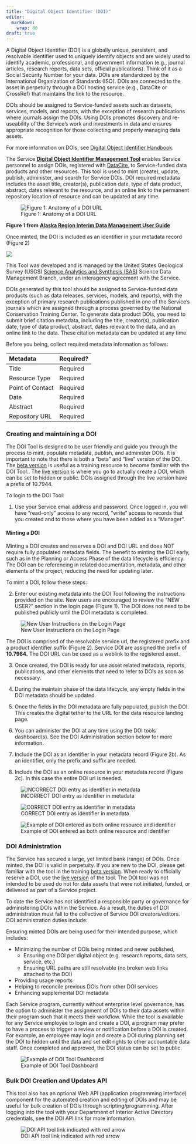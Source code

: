 ```yaml
---
title: "Digital Object Identifier (DOI)"
editor: 
  markdown: 
    wrap: 80
draft: true
---
```


A Digital Object Identifier (DOI) is a globally unique, persistent, and
resolvable identifier used to uniquely identify objects and are widely used to
identify academic, professional, and government information (e.g., journal
articles, research reports, data sets, official publications). Think of it as a
Social Security Number for your data. DOIs are standardized by the International
Organization of Standards (ISO). DOIs are connected to the asset in perpetuity
through a DOI hosting service (e.g., DataCite or CrossRef) that maintains the
link to the resource.

DOIs should be assigned to Service-funded assets such as datasets, services,
models, and reports, with the exception of research publications where journals
assign the DOIs. Using DOIs promotes discovery and re-useability of the
Service’s work and investments in data and ensures appropriate recognition for
those collecting and properly managing data assets.

For more information on DOIs, see [Digital Object Identifier
Handbook](https://www.doi.org/hb.html).

The Service [**Digital Object Identifier Management
Tool**](https://www1.usgs.gov/fws/doi/) enables Service personnel to assign
DOIs, registered with [DataCite](https://datacite.org/), to Service-funded data
products and other resources. This tool is used to mint (create), update,
publish, administer, and search for Service DOIs. DOI required metadata includes
the asset title, creator(s), publication date, type of data product, abstract,
dates relevant to the resource, and an online link to the permanent repository
location of resource and can be updated at any time.

![Figure 1: Anatomy of a DOI URL](../assets/doi_url_anatomy.png)

**Figure 1 from** [**Alaska Region Interim Data Management User
Guide**](https://ak-region-dst.gitbook.io/alaska-region-interim-data-management-user-guide/sharing/obtaining-a-digital-object-identifier-doi)

Once minted, the DOI is included as an identifier in your metadata record
(Figure 2)

![](../assets/doi_identifier_metadata.png)

This Tool was developed and is managed by the United States Geological Survey
(USGS) [Science Analytics and Synthesis
(SAS)](https://www.usgs.gov/core-science-systems/science-analytics-and-synthesis)
Science Data Management Branch, under an interagency agreement with the Service.

DOIs generated by this tool should be assigned to Service-funded data products
(such as data releases, services, models, and reports), with the exception of
primary research publications published in one of the Service’s journals which
are assigned through a process governed by the National Conservation Training
Center. To generate data product DOIs, you need to submit brief citation
metadata, including the title, creator(s), publication date, type of data
product, abstract, dates relevant to the data, and an online link to the data.
These citation metadata can be updated at any time.

Before you being, collect required metadata information as follows:

| Metadata         | Required? |
|:-----------------|:----------|
| Title            | Required  |
| Resource Type    | Required  |
| Point of Contact | Required  |
| Date             | Required  |
| Abstract         | Required  |
| Repository URL   | Required  |

### Creating and maintaining a DOI

The DOI Tool is designed to be user friendly and guide you through the process
to mint, populate metadata, publish, and administer DOIs. It is important to
note that there is both a “beta” and “live” version of the DOI. The [beta
version](https://www1-beta.usgs.gov/fws/doi/) is useful as a training resource
to become familiar with the DOI Tool.. The [live
version](https://www1.usgs.gov/fws/doi/index.htm) is where you go to actually
create a DOI, which can be set to hidden or public. DOIs assigned through the
live version have a prefix of 10.7944.

To login to the DOI Tool:

1.  Use your Service email address and password. Once logged in, you will have
    “read-only” access to any record, “write” access to records that you created
    and to those where you have been added as a “Manager”.

#### Minting a DOI

Minting a DOI creates and reserves a DOI and DOI URL and does NOT require fully
populated metadata fields. The benefit to minting the DOI early, such as in the
Planning or Access Phase of the data lifecycle is efficiency. The DOI can be
referencing in related documentation, metadata, and other elements of the
project, reducing the need for updating later.

To mint a DOI, follow these steps:

2.  Enter our existing metadata into the DOI Tool following the instructions
    provided on the site. New users are encouraged to review the “NEW USER?”
    section in the login page (Figure 1). The DOI does not need to be published
    publicly until the DOI metadata is completed.

![New User Instructions on the Login Page](../assets/doi_login_new_user.png)

The DOI is comprised of the resolvable service url, the registered prefix and a
product identifier suffix (Figure 2). Service DOI are assigned the prefix of
**10.7964.** The DOI URL can be used as a weblink to the registered asset.

3.  Once created, the DOI is ready for use asset related metadata, reports,
    publications, and other elements that need to refer to DOIs as soon as
    necessary.

4.  During the maintain phase of the data lifecycle, any empty fields in the DOI
    metadata should be updated.

5.  Once the fields in the DOI metadata are fully populated, publish the DOI.
    This creates the digital tether to the URL for the data resource landing
    page.

6.  You can administer the DOI at any time using the DOI tools dashboard(s). See
    the DOI Administration section below for more information.

7.  Include the DOI as an identifier in your metadata record (Figure 2b). As an
    identifier, only the prefix and suffix are needed.

8.  Include the DOI as an online resource in your metadata record (Figure 2c).
    In this case the entire DOI url is needed.

![INCORRECT DOI entry as identifier in metadata](../assets/doi_incorrect_doi_identifier.png)

![CORRECT DOI entry as identifier in metadata](../assets/doi_correct_doi_identifier.png)

![Example of DOI entered as both online resource and identifier](../assets/doi_online_resource_identifier.png)

### DOI Administration

The Service has secured a large, yet limited bank (range) of DOIs. Once minted,
the DOI is valid in perpetuity. If you are new to the DOI, please get familiar
with the tool in the training [beta
version](https://www1-beta.usgs.gov/fws/doi/). When ready to officially reserve
a DOI, use the [live version](https://www1.usgs.gov/fws/doi/index.htm) of the
tool. The DOI tool was not intended to be used do not for data assets that were
not initiated, funded, or delivered as part of a Service project.

To date the Service has not identified a responsible party or governance for
administering DOIs within the Service. As a result, the duties of DOI
administration must fall to the collective of Service DOI creators/editors. DOI
administration duties include:

Ensuring minted DOIs are being used for their intended purpose, which includes:

-   Minimizing the number of DOIs being minted and never published,
    -   Ensuring one DOI per digital object (e.g. research reports, data sets,
        service, etc.)
    -   Ensuring URL paths are still resolvable (no broken web links attached to
        the DOI)
-   Providing usage reports
-   Helping to reconcile previous DOIs from other DOI services
-   Enhancing supplemental DOI metadata

Each Service program, currently without enterprise level governance, has the
option to administer the assignment of DOIs to their data assets within their
program such that it meets their workflow. While the tool is available for any
Service employee to login and create a DOI, a program may prefer to have a
process to trigger a review or notification before a DOI is created. For
example, an employee may login and create a DOI during planning set the DOI to
hidden until the data and set edit rights to other accountable data staff. Once
completed and approved, the DOI status can be set to public.

![Example of DOI Tool Dashboard](../assets/doi_doi_tool_dashboard.png)

### Bulk DOI Creation and Updates API

This tool also has an optional Web API (application programming interface)
component for the automated creation and editing of DOIs and may be useful for
bulk creation of DOIs through scripting/programming. After logging into the tool
with your Department of Interior Active Directory credentials, see the DOI API
link for more information.

![DOI API tool link indicated with red arrow](../assets/doi_api_tool_link.png)
